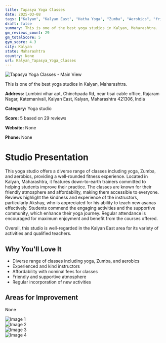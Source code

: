```yaml
---
title: Tapasya Yoga Classes
date: 2025-03-08
tags: ["Kalyan", "Kalyan East", "Hatha Yoga", "Zumba", "Aerobics", "friendly atmosphere", "affordable classes", "Kalyan"]  
draft: false
summary: This is one of the best yoga studios in Kalyan, Maharashtra.
gm_reviews_count: 29
gm_totalScore: 5
gym_score: 4.3
city: Kalyan
state: Maharashtra
country: None
url: Kalyan_Tapasya_Yoga_Classes
---
```


<div className="aspect-[16/9] relative my-8">
  <img 
    src="https://lh5.googleusercontent.com/p/AF1QipP035bOThasowBXG1ZpKoKRmRWrVkK8guKkFcbi=w1920-h1080-k-no"
    alt="Tapasya Yoga Classes - Main View"
    className="object-cover absolute inset-0 w-full h-full rounded-lg"
  />
</div>

This is one of the best yoga studios in Kalyan, Maharashtra.

**Address:** Lumbini vihar apt, Chinchpada Rd, near tisai cable office, Rajaram Nagar, Katemanivali, Kalyan East, Kalyan, Maharashtra 421306, India

**Category:** Yoga studio

**Score:** 5 based on 29 reviews

**Website:** None

**Phone:** None

# Studio Presentation

This yoga studio offers a diverse range of classes including yoga, Zumba, and aerobics, providing a well-rounded fitness experience. Located in Kalyan, Maharashtra, it features down-to-earth trainers committed to helping students improve their practice. The classes are known for their friendly atmosphere and affordability, making them accessible to everyone. Reviews highlight the kindness and experience of the instructors, particularly Akshay, who is appreciated for his ability to teach new asanas effectively. Students commend the engaging activities and the supportive community, which enhance their yoga journey. Regular attendance is encouraged for maximum enjoyment and benefit from the courses offered.

Overall, this studio is well-regarded in the Kalyan East area for its variety of activities and qualified teachers.

## Why You'll Love It

- Diverse range of classes including yoga, Zumba, and aerobics
- Experienced and kind instructors
- Affordability with nominal fees for classes
- Friendly and supportive atmosphere
- Regular incorporation of new activities

## Areas for Improvement

None

<div className="grid grid-cols-1 xl:grid-cols-2 gap-4 my-8">
<div className="aspect-[4/3] relative"><img src="https://lh3.googleusercontent.com/p/AF1QipMYIquL1VzSV-j_J2VmH7Q0knoeHBDXe7xgNrpE=w1920-h1080-k-no" alt="Image 1" className="object-cover absolute inset-0 w-full h-full rounded-lg" /></div>
<div className="aspect-[4/3] relative"><img src="https://lh5.googleusercontent.com/p/AF1QipPyWBz2dU7mtBfkZi50QkTigwDSa7j0rSNoUOZ0=w1920-h1080-k-no" alt="Image 2" className="object-cover absolute inset-0 w-full h-full rounded-lg" /></div>
<div className="aspect-[4/3] relative"><img src="https://lh5.googleusercontent.com/p/AF1QipOQ37ILIla2FeHj_rMITIdLcoPkqh_jcYu9Y0bE=w1920-h1080-k-no" alt="Image 3" className="object-cover absolute inset-0 w-full h-full rounded-lg" /></div>
<div className="aspect-[4/3] relative"><img src="https://lh5.googleusercontent.com/p/AF1QipNgpTwLL1iz8E_KtJ1AK_SGAAAQeouiHA1IFC15=w1920-h1080-k-no" alt="Image 4" className="object-cover absolute inset-0 w-full h-full rounded-lg" /></div>
</div>